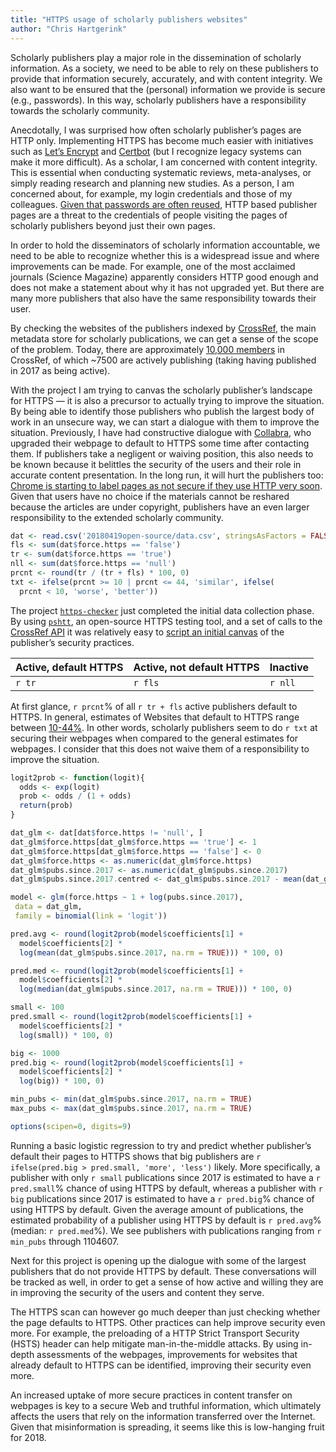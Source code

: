 ```yaml
---
title: "HTTPS usage of scholarly publishers websites"
author: "Chris Hartgerink"
---
```


Scholarly publishers play a major role in the dissemination of scholarly information. As a society, we need to be able to rely on these publishers to provide that information securely, accurately, and with content integrity. We also want to be ensured that the (personal) information we provide is secure (e.g., passwords). In this way, scholarly publishers have a responsibility towards the scholarly community.

Anecdotally, I was surprised how often scholarly publisher's pages are HTTP only. Implementing HTTPS has become much easier with initiatives such as [Let's Encrypt](https://letsencrypt.org/) and [Certbot](https://certbot.eff.org/) (but I recognize legacy systems can make it more difficult). As a scholar, I am concerned with content integrity. This is essential when conducting systematic reviews, meta-analyses, or simply reading research and planning new studies. As a person, I am concerned about, for example, my login credentials and those of my colleagues. [Given that passwords are often reused](http://www.covert.io/research-papers/security/The%20Tangled%20Web%20of%20Password%20Reuse.pdf), HTTP based publisher pages are a threat to the credentials of people visiting the pages of scholarly publishers beyond just their own pages.

In order to hold the disseminators of scholarly information accountable, we need to be able to recognize whether this is a widespread issue and where improvements can be made. For example, one of the most acclaimed journals (Science Magazine) apparently considers HTTP good enough and does not make a statement about why it has not upgraded yet. But there are many more publishers that also have the same responsibility towards their user.

By checking the websites of the publishers indexed by [CrossRef](https://crossref.org), the main metadata store for scholarly publications, we can get a sense of the scope of the problem. Today, there are approximately [10,000 members](https://api.crossref.org/members?rows=0) in CrossRef, of which ~7500 are actively publishing (taking having published in 2017 as being active). 

With the project I am trying to canvas the scholarly publisher's landscape for HTTPS --- it is also a precursor to actually trying to improve the situation. By being able to identify those publishers who publish the largest body of work in an unsecure way, we can start a dialogue with them to improve the situation. Previously, I have had constructive dialogue with [Collabra](https://collabra.org), who upgraded their webpage to default to HTTPS some time after contacting them. If publishers take a negligent or waiving position, this also needs to be known because it belittles the security of the users and their role in accurate content presentation. In the long run, it will hurt the publishers too: [Chrome is starting to label pages as not secure if they use HTTP very soon](https://security.googleblog.com/2018/02/a-secure-web-is-here-to-stay.html). Given that users have no choice if the materials cannot be reshared because the articles are under copyright, publishers have an even larger responsibility to the extended scholarly community.

<!-- scp -i ~/keys/nanopub-ami-key.pem admin@ec2-18-195-231-68.eu-central-1.compute.amazonaws.com:/home/admin/https-checker/db/https-summary.csv /home/chjh/writing/20180419open-source/data.csv -->

<!-- With [increasing centralization of publishing](https://doi.org/10.1371/journal.pone.0127502). -->

```r
dat <- read.csv('20180419open-source/data.csv', stringsAsFactors = FALSE)
fls <- sum(dat$force.https == 'false')
tr <- sum(dat$force.https == 'true')
nll <- sum(dat$force.https == 'null')
prcnt <- round(tr / (tr + fls) * 100, 0)
txt <- ifelse(prcnt >= 10 | prcnt <= 44, 'similar', ifelse(
  prcnt < 10, 'worse', 'better'))
```

The project [`https-checker`](https://github.com/libscie/https-checker) just completed the initial data collection phase. By using [`pshtt`](https://github.com/dhs-ncats/pshtt), an open-source HTTPS testing tool, and a set of calls to the [CrossRef API](https://github.com/CrossRef/rest-api-doc) it was relatively easy to [script an initial canvas](https://github.com/chartgerink/https-checker/blob/master/scripts/https-checker.sh) of the publisher's security practices. 

| Active, default HTTPS | Active, not default HTTPS | Inactive |
| --------------------- | ------------------------- | -------- |
| `r tr` | `r fls` | `r nll` |

At first glance, `r prcnt`% of all `r tr + fls` active publishers default to HTTPS. In general, estimates of Websites that default to HTTPS range between [10-44%](https://www.usenix.org/system/files/conference/usenixsecurity17/sec17-felt.pdf). In other words, scholarly publishers seem to do `r txt` at securing their webpages when compared to the general estimates for webpages. I consider that this does not waive them of a responsibility to improve the situation.


```r
logit2prob <- function(logit){
  odds <- exp(logit)
  prob <- odds / (1 + odds)
  return(prob)
}

dat_glm <- dat[dat$force.https != 'null', ]
dat_glm$force.https[dat_glm$force.https == 'true'] <- 1
dat_glm$force.https[dat_glm$force.https == 'false'] <- 0
dat_glm$force.https <- as.numeric(dat_glm$force.https)
dat_glm$pubs.since.2017 <- as.numeric(dat_glm$pubs.since.2017)
dat_glm$pubs.since.2017.centred <- dat_glm$pubs.since.2017 - mean(dat_glm$pubs.since.2017)

model <- glm(force.https ~ 1 + log(pubs.since.2017),
 data = dat_glm,
 family = binomial(link = 'logit'))

pred.avg <- round(logit2prob(model$coefficients[1] + 
  model$coefficients[2] * 
  log(mean(dat_glm$pubs.since.2017, na.rm = TRUE))) * 100, 0)

pred.med <- round(logit2prob(model$coefficients[1] + 
  model$coefficients[2] * 
  log(median(dat_glm$pubs.since.2017, na.rm = TRUE))) * 100, 0)

small <- 100
pred.small <- round(logit2prob(model$coefficients[1] + 
  model$coefficients[2] * 
  log(small)) * 100, 0)

big <- 1000
pred.big <- round(logit2prob(model$coefficients[1] + 
  model$coefficients[2] * 
  log(big)) * 100, 0)

min_pubs <- min(dat_glm$pubs.since.2017, na.rm = TRUE)
max_pubs <- max(dat_glm$pubs.since.2017, na.rm = TRUE)

options(scipen=0, digits=9)
```

<!-- Predicting the defaulting of https using -->
Running a basic logistic regression to try and predict whether publisher's default their pages to HTTPS shows that big publishers are `r ifelse(pred.big > pred.small, 'more', 'less')` likely. More specifically, a publisher with only `r small` publications since 2017 is estimated to have a `r pred.small`% chance of using HTTPS by default, whereas a publisher with `r big` publications since 2017 is estimated to have a `r pred.big`% chance of using HTTPS by default. Given the average amount of publications, the estimated probability of a publisher using HTTPS by default is `r pred.avg`% (median: `r pred.med`%). We see publishers with publications ranging from `r min_pubs` through 1104607.

Next for this project is opening up the dialogue with some of the largest publishers that do not provide HTTPS by default. These conversations will be tracked as well, in order to get a sense of how active and willing they are in improving the security of the users and content they serve.

The HTTPS scan can however go much deeper than just checking whether the page defaults to HTTPS. Other practices can help improve security even more. For example, the preloading of a HTTP Strict Transport Security (HSTS) header can help mitigate man-in-the-middle attacks. By using in-depth assessments of the webpages, improvements for websites that already default to HTTPS can be identified, improving their security even more.

An increased uptake of more secure practices in content transfer on webpages is key to a secure Web and truthful information, which ultimately affects the users that rely on the information transferred over the Internet. Given that misinformation is spreading, it seems like this is low-hanging fruit for 2018.

<!-- 
* visual browsing interface
* more in depth HTTPS scores
* relations between publisher characteristics and security
  * logistic regression
* Dat angle
https://github.com/beakerbrowser/beaker/wiki/Dat-DNS-TXT-records-with-optional-DNS-over-HTTPS -->


<!-- rmarkdown::render('20180419open-source.Rmd', rmarkdown::html_document()) -->